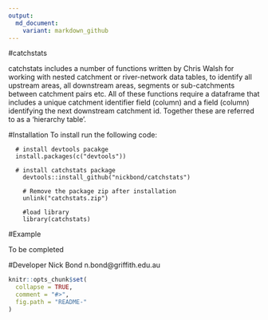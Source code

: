 ```yaml
---
output:
  md_document:
    variant: markdown_github
---
```


<!-- README.md is generated from README.Rmd. Please edit that file -->
#catchstats

catchstats includes a number of functions written by Chris Walsh for working with nested catchment or river-network data tables, to identify all upstream areas, all downstream areas, segments or sub-catchments between catchment pairs etc. All of these functions require a dataframe that includes a unique catchment identifier field (column) and a field (column) identifying the next downstream catchment id. Together these are referred to as a 'hierarchy table'.


#Installation
To install run the following code: 

```
  # install devtools pacakge
  install.packages(c("devtools"))

  # install catchstats package
	devtools::install_github("nickbond/catchstats")

	# Remove the package zip after installation
	unlink("catchstats.zip")
	
	#load library
	library(catchstats)
```

#Example 

To be completed
<!--  The code below produces the following plot for Cooper Creek, a highly ephemeral river in western Queensland, Australia. The function uses geom_raster() from the ggplot2 package. Addtional options are available (see ?ctf_heatmap for details). -->
<!-- ``` -->
<!--  library(hydrostats) -->
<!--  library(hydroplots) -->
<!--  data(Cooper) -->
<!--  ctf_heatmap(Cooper) -->
<!-- ```  -->
<!-- ![Alt tag](https://github.com/nickbond/hydroplots/raw/master/ctf_heatmap.png "CTF Heatmap") -->


#Developer
Nick Bond n.bond@griffith.edu.au

```r
knitr::opts_chunk$set(
  collapse = TRUE,
  comment = "#>",
  fig.path = "README-"
)
```
